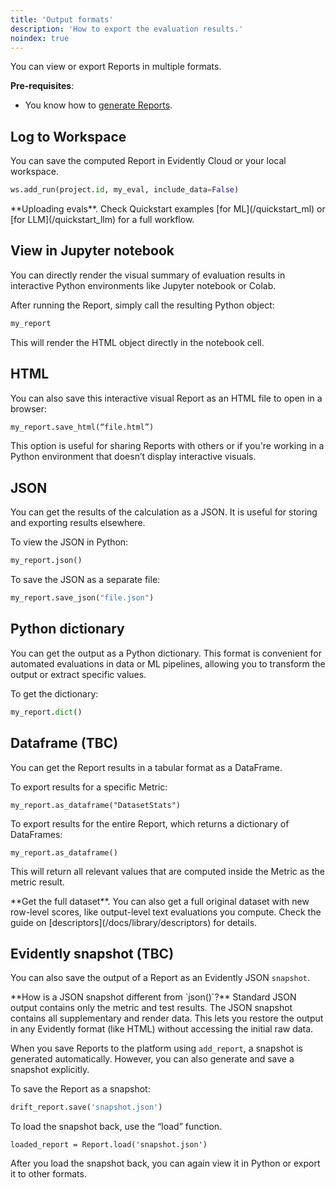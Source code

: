 ```yaml
---
title: 'Output formats'
description: 'How to export the evaluation results.'
noindex: true
---
```


You can view or export Reports in multiple formats.

**Pre-requisites**:

* You know how to [generate Reports](/docs/library/report).

## Log to Workspace

You can save the computed Report in Evidently Cloud or your local workspace.

```python
ws.add_run(project.id, my_eval, include_data=False)
```

<Info>
  **Uploading evals**. Check Quickstart examples [for ML](/quickstart_ml) or [for LLM](/quickstart_llm) for a full workflow.
</Info>

## View in Jupyter notebook

You can directly render the visual summary of evaluation results in interactive Python environments like Jupyter notebook or Colab.

After running the Report, simply call the resulting Python object:

```python
my_report
```

This will render the HTML object directly in the notebook cell.

## HTML

You can also save this interactive visual Report as an HTML file to open in a browser:

```python
my_report.save_html(“file.html”)
```

This option is useful for sharing Reports with others or if you're working in a Python environment that doesn’t display interactive visuals.

## JSON

You can get the results of the calculation as a JSON. It is useful for storing and exporting results elsewhere.

To view the JSON in Python:

```python
my_report.json()
```

To save the JSON as a separate file:

```python
my_report.save_json("file.json")
```

## Python dictionary

You can get the output as a Python dictionary. This format is convenient for automated evaluations in data or ML pipelines, allowing you to transform the output or extract specific values.

To get the dictionary:

```python
my_report.dict()
```

## Dataframe (TBC)

You can get the Report results in a tabular format as a DataFrame.

To export results for a specific Metric:

```
my_report.as_dataframe("DatasetStats")
```

To export results for the entire Report, which returns a dictionary of DataFrames:

```
my_report.as_dataframe()
```

This will return all relevant values that are computed inside the Metric as the metric result.

<Note>
  **Get the full dataset**. You can also get a full original dataset with new row-level scores, like output-level text evaluations you compute. Check the guide on [descriptors](/docs/library/descriptors) for details.
</Note>

## Evidently snapshot (TBC)

You can also save the output of a Report as an Evidently JSON `snapshot`.

<Info>
  **How is a JSON snapshot different from `json()`?** Standard JSON output contains only the metric and test results. The JSON snapshot contains all supplementary and render data. This lets you restore the output in any Evidently format (like HTML) without accessing the initial raw data.
</Info>

When you save Reports to the platform using `add_report`, a snapshot is generated automatically. However, you can also generate and save a snapshot explicitly.

To save the Report as a snapshot:

```python
drift_report.save('snapshot.json')
```

To load the snapshot back, use the “load” function.

```
loaded_report = Report.load('snapshot.json')
```

After you load the snapshot back, you can again view it in Python or export it to other formats.